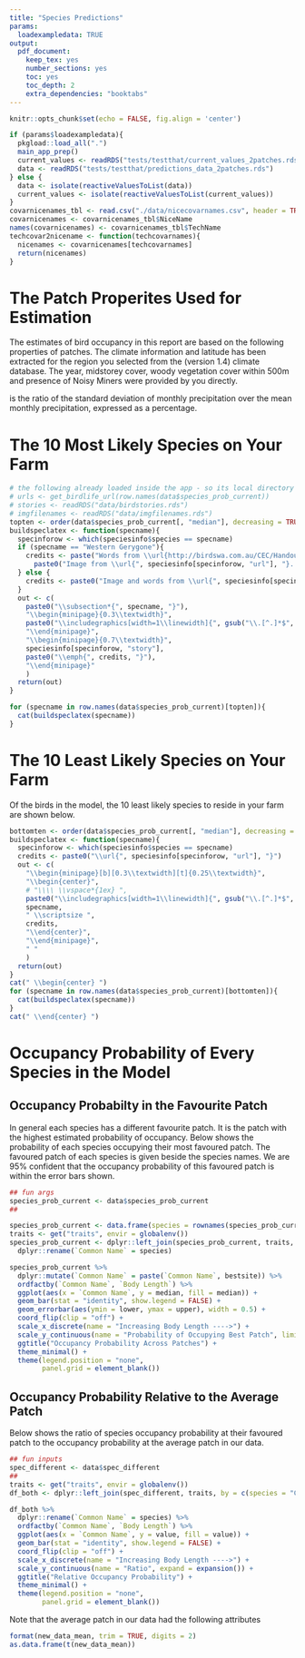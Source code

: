 ```yaml
---
title: "Species Predictions"
params:
  loadexampledata: TRUE
output: 
  pdf_document: 
    keep_tex: yes
    number_sections: yes
    toc: yes
    toc_depth: 2
    extra_dependencies: "booktabs"
---
```


```r
knitr::opts_chunk$set(echo = FALSE, fig.align = 'center')
```

```r
if (params$loadexampledata){
  pkgload::load_all(".")
  main_app_prep()
  current_values <- readRDS("tests/testthat/current_values_2patches.rds")
  data <- readRDS("tests/testthat/predictions_data_2patches.rds")
} else {
  data <- isolate(reactiveValuesToList(data))
  current_values <- isolate(reactiveValuesToList(current_values))
}
covarnicenames_tbl <- read.csv("./data/nicecovarnames.csv", header = TRUE)
covarnicenames <- covarnicenames_tbl$NiceName
names(covarnicenames) <- covarnicenames_tbl$TechName
techcovar2nicename <- function(techcovarnames){
  nicenames <- covarnicenames[techcovarnames]
  return(nicenames)
}
```


# The Patch Properites Used for Estimation
The estimates of bird occupancy in this report are based on the following properties of patches.
The climate information and latitude has been extracted for the region you selected from the \href{https://www.worldclim.org/data/bioclim.html}{WorldClim} (version 1.4) climate database.
The year, midstorey cover, woody vegetation cover within 500m and presence of Noisy Miners were provided by you directly.

\begin{center}
```r
patchprops <- t(newXocc_fromselected(current_values))
patchprops[row.names(patchprops) %in% c("MaxTWarmMonth", "MinTColdMonth"), ] <-   # convert temperatures back to celcius
  patchprops[row.names(patchprops) %in% c("MaxTWarmMonth", "MinTColdMonth"), ] / 10
patchprops[row.names(patchprops) == "NMdetected", ] <- as.logical(patchprops[row.names(patchprops) == "NMdetected", ])

row.names(patchprops) <- techcovar2nicename(row.names(patchprops))

patchprops_char <- format(patchprops, drop0trailing = TRUE, trim = TRUE)
patchprops_char[row.names(patchprops) == techcovar2nicename("NMdetected"), ] <- 
  as.character(as.logical(as.numeric(patchprops_char[row.names(patchprops) == techcovar2nicename("NMdetected"), ])))
# Precipitation seasonality is a percentage. The R package dismo computes biovars, it imports 'cv' from package Raster (same authors). The code for 'cv' in raster has 100 * sd(z) / mean(z).
knitr::kable(patchprops_char,
      format = "latex",
      booktabs = TRUE,
      row.names = TRUE,
      col.names = paste("Patch", 1:ncol(patchprops)))
```
\end{center}

\emph{Precipitation seasonality} is the ratio of the standard deviation of monthly precipitation over the mean monthly precipitation, expressed as a percentage.

# The 10 Most Likely Species on Your Farm
```r
# the following already loaded inside the app - so its local directory is known
# urls <- get_birdlife_url(row.names(data$species_prob_current))
# stories <- readRDS("data/birdstories.rds")
# imgfilenames <- readRDS("data/imgfilenames.rds")
topten <- order(data$species_prob_current[, "median"], decreasing = TRUE)[1:10]
buildspeclatex <- function(specname){
  specinforow <- which(speciesinfo$species == specname)
  if (specname == "Western Gerygone"){
    credits <- paste("Words from \\url{http://birdswa.com.au/CEC/Handouts/Western%20Australian%20Gerygones.pdf}.",
      paste0("Image from \\url{", speciesinfo[specinforow, "url"], "}. Both accessed 22/03/2021."))
  } else {
    credits <- paste0("Image and words from \\url{", speciesinfo[specinforow, "url"], "}. Accessed 22/03/2021.")
  }
  out <- c(
    paste0("\\subsection*{", specname, "}"),
    "\\begin{minipage}{0.3\\textwidth}",
    paste0("\\includegraphics[width=1\\linewidth]{", gsub("\\.[^.]*$", "", speciesinfo[specinforow, "imgfilename"]), "}"),
    "\\end{minipage}",
    "\\begin{minipage}{0.7\\textwidth}",
    speciesinfo[specinforow, "story"],
    paste0("\\emph{", credits, "}"),
    "\\end{minipage}"
    )
  return(out)
}
```

```r
for (specname in row.names(data$species_prob_current)[topten]){
  cat(buildspeclatex(specname))
}
```

\newpage

# The 10 Least Likely Species on Your Farm
Of the birds in the model, the 10 least likely species to reside in your farm are shown below.
```r
bottomten <- order(data$species_prob_current[, "median"], decreasing = FALSE)[1:10]
buildspeclatex <- function(specname){
  specinforow <- which(speciesinfo$species == specname)
  credits <- paste0("\\url{", speciesinfo[specinforow, "url"], "}")
  out <- c(
    "\\begin{minipage}[b][0.3\\textwidth][t]{0.25\\textwidth}",
    "\\begin{center}",
    # "\\\\ \\vspace*{1ex} ",
    paste0("\\includegraphics[width=1\\linewidth]{", gsub("\\.[^.]*$", "", speciesinfo[specinforow, "imgfilename"]), "}"),
    specname,
    " \\scriptsize ",
    credits,
    "\\end{center}",
    "\\end{minipage}",
    " "
    )
  return(out)
}
cat(" \\begin{center} ")
for (specname in row.names(data$species_prob_current)[bottomten]){
  cat(buildspeclatex(specname))
}
cat(" \\end{center} ")
```

\newpage

# Occupancy Probability of Every Species in the Model
## Occupancy Probabilty in the Favourite Patch
In general each species has a different favourite patch.
It is the patch with the highest estimated probability of occupancy.
Below shows the probability of each species occupying their most favoured patch.
The favoured patch of each species is given beside the species names.
We are 95% confident that the occupancy probability of this favoured patch is within the error bars shown.

```r
## fun args
species_prob_current <- data$species_prob_current
##

species_prob_current <- data.frame(species = rownames(species_prob_current), species_prob_current)
traits <- get("traits", envir = globalenv())
species_prob_current <- dplyr::left_join(species_prob_current, traits, by = c(species = "Common Name")) %>%
  dplyr::rename(`Common Name` = species)

species_prob_current %>%
  dplyr::mutate(`Common Name` = paste(`Common Name`, bestsite)) %>%
  ordfactby(`Common Name`, `Body Length`) %>%
  ggplot(aes(x = `Common Name`, y = median, fill = median)) +
  geom_bar(stat = "identity", show.legend = FALSE) +
  geom_errorbar(aes(ymin = lower, ymax = upper), width = 0.5) +
  coord_flip(clip = "off") +
  scale_x_discrete(name = "Increasing Body Length ---->") +
  scale_y_continuous(name = "Probability of Occupying Best Patch", limits = c(0, 1), expand = expansion()) +
  ggtitle("Occupancy Probability Across Patches") +
  theme_minimal() +
  theme(legend.position = "none",
        panel.grid = element_blank())
```



\newpage
## Occupancy Probability Relative to the Average Patch
Below shows the ratio of species occupancy probability at their favoured patch to the occupancy probability at the average patch in our data.

```r
## fun inputs
spec_different <- data$spec_different
##
traits <- get("traits", envir = globalenv())
df_both <- dplyr::left_join(spec_different, traits, by = c(species = "Common Name"))

df_both %>%
  dplyr::rename(`Common Name` = species) %>%
  ordfactby(`Common Name`, `Body Length`) %>%
  ggplot(aes(x = `Common Name`, y = value, fill = value)) +
  geom_bar(stat = "identity", show.legend = FALSE) +
  coord_flip(clip = "off") +
  scale_x_discrete(name = "Increasing Body Length ---->") +
  scale_y_continuous(name = "Ratio", expand = expansion()) +
  ggtitle("Relative Occupancy Probability") +
  theme_minimal() +
  theme(legend.position = "none",
        panel.grid = element_blank())
```

Note that the average patch in our data had the following attributes
```r
format(new_data_mean, trim = TRUE, digits = 2)
as.data.frame(t(new_data_mean))
```










